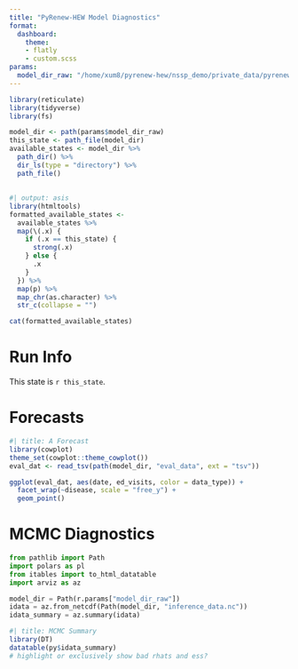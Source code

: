 ```yaml
---
title: "PyRenew-HEW Model Diagnostics"
format:
  dashboard:
    theme:
    - flatly
    - custom.scss
params:
  model_dir_raw: "/home/xum8/pyrenew-hew/nssp_demo/private_data/pyrenew-test-output/influenza_r_2024-11-06_f_2024-08-18_t_2024-10-31/CA/" # pragma: allowlist-secret
---
```



```r
library(reticulate)
library(tidyverse)
library(fs)

model_dir <- path(params$model_dir_raw)
this_state <- path_file(model_dir)
available_states <- model_dir %>%
  path_dir() %>%
  dir_ls(type = "directory") %>%
  path_file()
```

## {.sidebar}

```r
#| output: asis
library(htmltools)
formatted_available_states <-
  available_states %>%
  map(\(.x) {
    if (.x == this_state) {
      strong(.x)
    } else {
      .x
    }
  }) %>%
  map(p) %>%
  map_chr(as.character) %>%
  str_c(collapse = "")

cat(formatted_available_states)
```

# Run Info

::: {.card title="Model Metadata"}
This state is `r this_state`.
:::

# Forecasts

```r
#| title: A Forecast
library(cowplot)
theme_set(cowplot::theme_cowplot())
eval_dat <- read_tsv(path(model_dir, "eval_data", ext = "tsv"))

ggplot(eval_dat, aes(date, ed_visits, color = data_type)) +
  facet_wrap(~disease, scale = "free_y") +
  geom_point()
```

# MCMC Diagnostics

```python
from pathlib import Path
import polars as pl
from itables import to_html_datatable
import arviz as az

model_dir = Path(r.params["model_dir_raw"])
idata = az.from_netcdf(Path(model_dir, "inference_data.nc"))
idata_summary = az.summary(idata)
```

```r
#| title: MCMC Summary
library(DT)
datatable(py$idata_summary)
# highlight or exclusively show bad rhats and ess?
```

